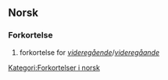 ==Norsk==
===Forkortelse===
{{infl|no|fork}}

# forkortelse for ''[[videregående]]''/''[[videregåande]]''

[[Kategori:Forkortelser i norsk]]
